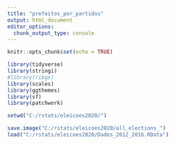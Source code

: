 ---
title: "prefeitos_por_partidos"
output: html_document
editor_options: 
  chunk_output_type: console
---

```{r setup, include=FALSE}
knitr::opts_chunk$set(echo = TRUE)
```

```{r}
library(tidyverse)
library(stringi)
#library(ribge)
library(scales)
library(ggthemes)
library(sf)
library(patchwork)

setwd("C:/rstats/eleicoes2020/")
```

<!-- ```{r} -->
<!-- save.image("C:/rstats/eleicoes2020/Dados_12_16_e20") -->
<!-- load("C:/rstats/eleicoes2020/Dados_2012_2016.RData") -->
<!-- ``` -->

<!-- ```{r} -->
<!-- brasil <- brasil %>% -->
<!--   janitor::clean_names() -->

<!-- dt.2012.2016 <- dt.2012.2016 %>% -->
<!--   janitor::clean_names() -->

<!-- temp.1 <- dt.2012.2016 %>% #glimpse() -->
<!--   select(ano_eleicao, sg_uf = sigla_uf, sg_ue = sigla_ue, nm_ue = descricao_ue, -->
<!--          ds_cargo = descricao_cargo, nm_candidato = nome_candidato,  -->
<!--          sq_candidato = sequencial_candidato, nr_candidato = numero_candidato, -->
<!--          nr_cpf_candidato = cpf_candidato, nr_titulo_eleitoral_candidato = num_titulo_eleitoral_candidato,  -->
<!--          nm_urna_candidato = nome_urna_candidato, -->
<!--          sg_partido = sigla_partido, ds_ocupacao = descricao_ocupacao,  -->
<!--          dt_nascimento = data_nascimento,  ds_genero = descricao_sexo, -->
<!--          ds_grau_instrucao = descricao_grau_instrucao, -->
<!--          ds_estado_civil = descricao_estado_civil, nm_email = email_candidato, -->
<!--          ds_situacao_candidato_pleito = desc_sit_tot_turno ) -->

<!-- all_elections <- brasil %>%  -->
<!--   mutate(ano_eleicao = 2020) %>%  -->
<!--   select(one_of(names(temp.1))) %>%  -->
<!--   bind_rows(temp.1) -->

<!-- all_elections %>%  -->
<!--   count(ds_cargo, sort = T, ano_eleicao) -->
<!-- ``` -->

```{r}
save.image("C:/rstats/eleicoes2020/all_elections_")
load("C:/rstats/eleicoes2020/Dados_2012_2016.RData")
```

```{r}

```

